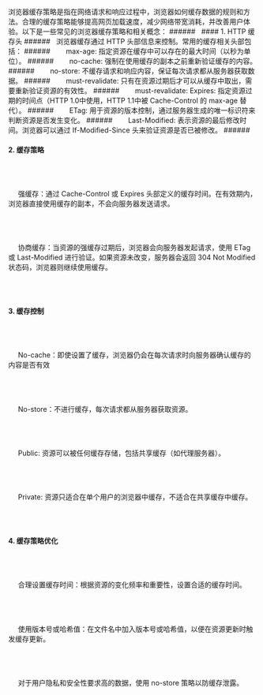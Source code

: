 <div className="mdx-box">
浏览器缓存策略是指在网络请求和响应过程中，浏览器如何缓存数据的规则和方法。合理的缓存策略能够提高网页加载速度，减少网络带宽消耗，并改善用户体验。以下是一些常见的浏览器缓存策略和相关概念：
###### &nbsp;
#### 1. HTTP 缓存头
###### &nbsp;
浏览器缓存通过 HTTP 头部信息来控制。常用的缓存相关头部包括：
###### &nbsp;
&nbsp;&nbsp;&nbsp;&nbsp; max-age: 指定资源在缓存中可以存在的最大时间（以秒为单位）。
###### &nbsp;
&nbsp;&nbsp;&nbsp;&nbsp; no-cache: 强制在使用缓存的副本之前重新验证缓存的内容。
###### &nbsp;
&nbsp;&nbsp;&nbsp;&nbsp; no-store: 不缓存请求和响应内容，保证每次请求都从服务器获取数据。
###### &nbsp;
&nbsp;&nbsp;&nbsp;&nbsp; must-revalidate: 只有在资源过期后才可以从缓存中取出，需要重新验证资源的有效性。
###### &nbsp;
&nbsp;&nbsp;&nbsp;&nbsp; must-revalidate: Expires: 指定资源过期的时间点（HTTP 1.0中使用，HTTP 1.1中被 Cache-Control 的 max-age 替代）。
###### &nbsp;
&nbsp;&nbsp;&nbsp;&nbsp; ETag: 用于资源的版本控制，通过服务器生成的唯一标识符来判断资源是否发生变化。
###### &nbsp;
&nbsp;&nbsp;&nbsp;&nbsp; Last-Modified: 表示资源的最后修改时间。浏览器可以通过 If-Modified-Since 头来验证资源是否已被修改。
###### &nbsp;

#### 2. 缓存策略
###### &nbsp;
&nbsp;&nbsp;&nbsp;&nbsp; 强缓存：通过 Cache-Control 或 Expires 头部定义的缓存时间。在有效期内，浏览器直接使用缓存的副本，不会向服务器发送请求。
###### &nbsp;
&nbsp;&nbsp;&nbsp;&nbsp; 协商缓存：当资源的强缓存过期后，浏览器会向服务器发起请求，使用 ETag 或 Last-Modified 进行验证。如果资源未改变，服务器会返回 304 Not Modified 状态码，浏览器则继续使用缓存。
###### &nbsp;

#### 3. 缓存控制
###### &nbsp;
&nbsp;&nbsp;&nbsp;&nbsp; No-cache：即使设置了缓存，浏览器仍会在每次请求时向服务器确认缓存的内容是否有效
###### &nbsp;
&nbsp;&nbsp;&nbsp;&nbsp; No-store：不进行缓存，每次请求都从服务器获取资源。
###### &nbsp;
&nbsp;&nbsp;&nbsp;&nbsp; Public: 资源可以被任何缓存存储，包括共享缓存（如代理服务器）。
###### &nbsp;
&nbsp;&nbsp;&nbsp;&nbsp; Private: 资源只适合在单个用户的浏览器中缓存，不适合在共享缓存中缓存。
###### &nbsp;

#### 4. 缓存策略优化
###### &nbsp;
&nbsp;&nbsp;&nbsp;&nbsp; 合理设置缓存时间：根据资源的变化频率和重要性，设置合适的缓存时间。
###### &nbsp;
&nbsp;&nbsp;&nbsp;&nbsp; 使用版本号或哈希值：在文件名中加入版本号或哈希值，以便在资源更新时触发缓存更新。
###### &nbsp;
&nbsp;&nbsp;&nbsp;&nbsp; 对于用户隐私和安全性要求高的数据，使用 no-store 策略以防缓存泄露。
###### &nbsp;

</div>
